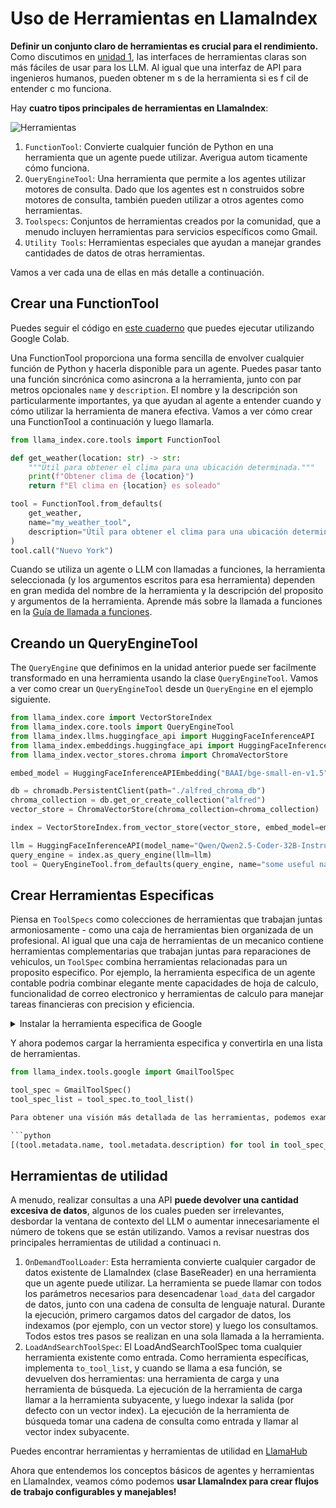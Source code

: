 # Uso de Herramientas en LlamaIndex

**Definir un conjunto claro de herramientas es crucial para el rendimiento.** Como discutimos en [unidad 1](../../unit1/tools), las interfaces de herramientas claras son más fáciles de usar para los LLM.
Al igual que una interfaz de API para ingenieros humanos, pueden obtener m s de la herramienta si es f cil de entender c mo funciona.

Hay **cuatro tipos principales de herramientas en LlamaIndex**:

![Herramientas](https://huggingface.co/datasets/agents-course/course-images/resolve/main/en/unit2/llama-index/tools.png)

1. `FunctionTool`: Convierte cualquier función de Python en una herramienta que un agente puede utilizar. Averigua autom ticamente cómo funciona.
2. `QueryEngineTool`: Una herramienta que permite a los agentes utilizar motores de consulta. Dado que los agentes est n construidos sobre motores de consulta, también pueden utilizar a otros agentes como herramientas.
3. `Toolspecs`: Conjuntos de herramientas creados por la comunidad, que a menudo incluyen herramientas para servicios específicos como Gmail.
4. `Utility Tools`: Herramientas especiales que ayudan a manejar grandes cantidades de datos de otras herramientas.

Vamos a ver cada una de ellas en más detalle a continuación.

## Crear una FunctionTool

<Tip>
Puedes seguir el código en <a href="https://huggingface.co/agents-course/notebooks/blob/main/unit2/llama-index/tools.ipynb" target="_blank">este cuaderno</a> que puedes ejecutar utilizando Google Colab.
</Tip>

Una FunctionTool proporciona una forma sencilla de envolver cualquier función de Python y hacerla disponible para un agente.
Puedes pasar tanto una función sincrónica como asincrona a la herramienta, junto con par metros opcionales `name` y `description`.
El nombre y la descripción son particularmente importantes, ya que ayudan al agente a entender cuando y cómo utilizar la herramienta de manera efectiva.
Vamos a ver cómo crear una FunctionTool a continuación y luego llamarla.

```python
from llama_index.core.tools import FunctionTool

def get_weather(location: str) -> str:
    """Útil para obtener el clima para una ubicación determinada."""
    print(f"Obtener clima de {location}")
    return f"El clima en {location} es soleado"

tool = FunctionTool.from_defaults(
    get_weather,
    name="my_weather_tool",
    description="Útil para obtener el clima para una ubicación determinada.",
)
tool.call("Nuevo York")
```

<Tip>Cuando se utiliza un agente o LLM con llamadas a funciones, la herramienta seleccionada (y los argumentos escritos para esa herramienta) dependen en gran medida del nombre de la herramienta y la descripción del proposito y argumentos de la herramienta. Aprende más sobre la llamada a funciones en la <a href="https://docs.llamaindex.ai/en/stable/examples/workflow/function_calling_agent/">Guía de llamada a funciones</a>.</Tip>

## Creando un QueryEngineTool

The `QueryEngine` que definimos en la unidad anterior puede ser facilmente transformado en una herramienta usando la clase `QueryEngineTool`.
Vamos a ver como crear un `QueryEngineTool` desde un `QueryEngine` en el ejemplo siguiente.

```python
from llama_index.core import VectorStoreIndex
from llama_index.core.tools import QueryEngineTool
from llama_index.llms.huggingface_api import HuggingFaceInferenceAPI
from llama_index.embeddings.huggingface_api import HuggingFaceInferenceAPIEmbedding
from llama_index.vector_stores.chroma import ChromaVectorStore

embed_model = HuggingFaceInferenceAPIEmbedding("BAAI/bge-small-en-v1.5")

db = chromadb.PersistentClient(path="./alfred_chroma_db")
chroma_collection = db.get_or_create_collection("alfred")
vector_store = ChromaVectorStore(chroma_collection=chroma_collection)

index = VectorStoreIndex.from_vector_store(vector_store, embed_model=embed_model)

llm = HuggingFaceInferenceAPI(model_name="Qwen/Qwen2.5-Coder-32B-Instruct")
query_engine = index.as_query_engine(llm=llm)
tool = QueryEngineTool.from_defaults(query_engine, name="some useful name", description="some useful description")
```

## Crear Herramientas Especificas

Piensa en `ToolSpecs` como colecciones de herramientas que trabajan juntas armoniosamente - como una caja de herramientas bien organizada de un profesional.
Al igual que una caja de herramientas de un mecanico contiene herramientas complementarias que trabajan juntas para reparaciones de vehiculos, un `ToolSpec` combina herramientas relacionadas para un proposito especifico.
Por ejemplo, la herramienta especifica de un agente contable podria combinar elegante mente capacidades de hoja de calculo, funcionalidad de correo electronico y herramientas de calculo para manejar tareas financieras con precision y eficiencia.

<details>
<summary>Instalar la herramienta especifica de Google</summary>
Como se introdujo en la [seccion sobre LlamaHub](llama-hub), podemos instalar la herramienta especifica de Google con el siguiente comando:
```python
pip install llama-index-tools-google
```
</details>

Y ahora podemos cargar la herramienta especifica y convertirla en una lista de herramientas.

```python
from llama_index.tools.google import GmailToolSpec

tool_spec = GmailToolSpec()
tool_spec_list = tool_spec.to_tool_list()

Para obtener una visión más detallada de las herramientas, podemos examinar los `metadata` de cada una de ellas.

```python
[(tool.metadata.name, tool.metadata.description) for tool in tool_spec_list]
```

## Herramientas de utilidad

A menudo, realizar consultas a una API **puede devolver una cantidad excesiva de datos**, algunos de los cuales pueden ser irrelevantes, desbordar la ventana de contexto del LLM o aumentar innecesariamente el número de tokens que se están utilizando.
Vamos a revisar nuestras dos principales herramientas de utilidad a continuaci n.

1. `OnDemandToolLoader`: Esta herramienta convierte cualquier cargador de datos existente de LlamaIndex (clase BaseReader) en una herramienta que un agente puede utilizar. La herramienta se puede llamar con todos los parámetros necesarios para desencadenar `load_data` del cargador de datos, junto con una cadena de consulta de lenguaje natural. Durante la ejecución, primero cargamos datos del cargador de datos, los indexamos (por ejemplo, con un vector store) y luego los consultamos. Todos estos tres pasos se realizan en una sola llamada a la herramienta.
2. `LoadAndSearchToolSpec`: El LoadAndSearchToolSpec toma cualquier herramienta existente como entrada. Como herramienta específicas, implementa `to_tool_list`, y cuando se llama a esa función, se devuelven dos herramientas: una herramienta de carga y una herramienta de búsqueda. La ejecución de la herramienta de carga llamar  a la herramienta subyacente, y luego indexar  la salida (por defecto con un vector index). La ejecución de la herramienta de búsqueda tomar  una cadena de consulta como entrada y llamar  al vector index subyacente.

<Tip>Puedes encontrar herramientas y herramientas de utilidad en <a href="https://llamahub.ai/">LlamaHub</a></Tip>

Ahora que entendemos los conceptos básicos de agentes y herramientas en LlamaIndex, veamos cómo podemos **usar LlamaIndex para crear flujos de trabajo configurables y manejables!**

